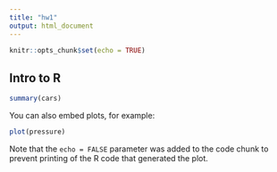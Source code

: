 ```yaml
---
title: "hw1"
output: html_document
---
```


```r
knitr::opts_chunk$set(echo = TRUE)
```

## Intro to R

```r
summary(cars)
```


You can also embed plots, for example:

```r
plot(pressure)
```

Note that the `echo = FALSE` parameter was added to the code chunk to prevent printing of the R code that generated the plot.
